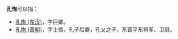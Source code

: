 '''孔恂'''可以指：
* [[孔恂_(东汉)|孔恂 (东汉)]]，字巨卿。
* [[孔恂_(晋朝)|孔恂 (晋朝)]]，字士信，孔子后裔，孔乂之子，东晋平东将军、卫尉。

{{消歧义|Cat=二字孔姓人名消歧義}}